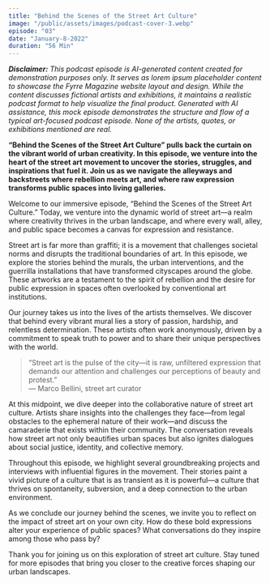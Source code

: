 ```yaml
---
title: "Behind the Scenes of the Street Art Culture"
image: "/public/assets/images/podcast-cover-3.webp"
episode: "03"
date: "January-8-2022"
duration: "56 Min"
---
```


_**Disclaimer:** This podcast episode is AI-generated content created for demonstration purposes only. It serves as lorem ipsum placeholder content to showcase the Fyrre Magazine website layout and design. While the content discusses fictional artists and exhibitions, it maintains a realistic podcast format to help visualize the final product. Generated with AI assistance, this mock episode demonstrates the structure and flow of a typical art-focused podcast episode. None of the artists, quotes, or exhibitions mentioned are real._

**“Behind the Scenes of the Street Art Culture” pulls back the curtain on the vibrant world of urban creativity. In this episode, we venture into the heart of the street art movement to uncover the stories, struggles, and inspirations that fuel it. Join us as we navigate the alleyways and backstreets where rebellion meets art, and where raw expression transforms public spaces into living galleries.**

Welcome to our immersive episode, “Behind the Scenes of the Street Art Culture.” Today, we venture into the dynamic world of street art—a realm where creativity thrives in the urban landscape, and where every wall, alley, and public space becomes a canvas for expression and resistance.

Street art is far more than graffiti; it is a movement that challenges societal norms and disrupts the traditional boundaries of art. In this episode, we explore the stories behind the murals, the urban interventions, and the guerrilla installations that have transformed cityscapes around the globe. These artworks are a testament to the spirit of rebellion and the desire for public expression in spaces often overlooked by conventional art institutions.

Our journey takes us into the lives of the artists themselves. We discover that behind every vibrant mural lies a story of passion, hardship, and relentless determination. These artists often work anonymously, driven by a commitment to speak truth to power and to share their unique perspectives with the world.

> “Street art is the pulse of the city—it is raw, unfiltered expression that demands our attention and challenges our perceptions of beauty and protest.”  
> — Marco Bellini, street art curator

At this midpoint, we dive deeper into the collaborative nature of street art culture. Artists share insights into the challenges they face—from legal obstacles to the ephemeral nature of their work—and discuss the camaraderie that exists within their community. The conversation reveals how street art not only beautifies urban spaces but also ignites dialogues about social justice, identity, and collective memory.

Throughout this episode, we highlight several groundbreaking projects and interviews with influential figures in the movement. Their stories paint a vivid picture of a culture that is as transient as it is powerful—a culture that thrives on spontaneity, subversion, and a deep connection to the urban environment.

As we conclude our journey behind the scenes, we invite you to reflect on the impact of street art on your own city. How do these bold expressions alter your experience of public spaces? What conversations do they inspire among those who pass by?

Thank you for joining us on this exploration of street art culture. Stay tuned for more episodes that bring you closer to the creative forces shaping our urban landscapes.
